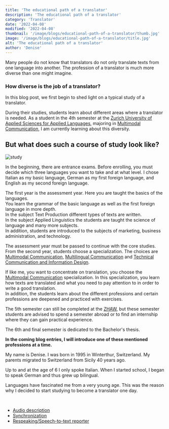 ```yaml
---
title: 'The educational path of a translator'
description: 'The educational path of a translator'
category: 'Translator'
date: '2022-04-08'
modified: '2022-04-08'
thumbnail: '/image/blogs/educational-path-of-a-translator/thumb.jpg'
image: '/image/blogs/educational-path-of-a-translator/title.jpg'
alt: 'The educational path of a translator'
author: 'Denise'
---
```


Many people do not know that translators do not only translate texts from one language into another.
The profession of a translator is much more diverse than one might imagine.

### How diverse is the job of a translator?

In this blog post, we first begin to shed light on a typical study of a translator.

During their studies, students learn about different areas where a translator is needed. As a student in the 4th semester at the [Zurich University of Applied Sciences for Applied Languages](https://www.zhaw.ch/en/linguistics/study/ba-in-applied-languages/), majoring in [Multimodal Communication](https://www.zhaw.ch/en/linguistics/study/ba-in-applied-languages/specialisations/#c92336), I am currently learning about this diversity.

## But what does such a course of study look like?

![study](/image/blogs/educational-path-of-a-translator/study.jpg)

In the beginning, there are entrance exams. Before enrolling, you must decide which three languages you want to take and at what level. I chose Italian as my basic language, German as my first foreign language, and English as my second foreign language.

The first year is the assessment year. Here you are taught the basics of the languages.<br />You learn the grammar of the basic language as well as the first foreign language in more depth.<br />In the subject Text Production different types of texts are written.<br />In the subject Applied Linguistics the students are taught the science of language and many more subjects.<br />In addition, students are introduced to the subjects of marketing, business administration, and technology.

The assessment year must be passed to continue with the core studies.
From the second year, students choose a specialization.
The choices are [Multimodal Communication](https://www.zhaw.ch/en/linguistics/study/ba-in-applied-languages/specialisations/#c92336), [Multilingual Communication](https://www.zhaw.ch/en/linguistics/study/ba-in-applied-languages/specialisations/#c92335) and [Technical Communication and Information Design](https://www.zhaw.ch/en/linguistics/study/ba-in-applied-languages/specialisations/#c92337).

If like me, you want to concentrate on translation, you choose the [Multimodal Communication](https://www.zhaw.ch/en/linguistics/study/ba-in-applied-languages/specialisations/#c92336) specialization.
In this specialization, you learn how texts are translated and what you need to pay attention to in order to write a good translation.<br/>In addition, the students learn about the different professions and certain professions are deepened and practiced with exercises.

The 5th semester can still be completed at the [ZHAW](https://www.zhaw.ch), but these semester students are advised to spend a semester abroad or to find an internship where they can gain practical experience.

The 6th and final semester is dedicated to the Bachelor's thesis.

**In the coming blog entries, I will introduce one of these mentioned professions at a time.**
<br />

<Hint title="About me" color="orange">
  <p>
    My name is Denise. I was born in 1995 in Winterthur, Switzerland.
    My parents migrated to Switzerland from Sicily 40 years ago.
  </p>
  <p>
    Up to and at the age of 6 I only spoke Italian.
    When I started school, I began to speak German and thus grew up bilingual.
  </p>
  <p>
    Languages have fascinated me from a very young age.
    This was the reason why I decided to start studying to become a translator one day.
  </p>
</Hint>

<br />
<Hint title="Related articles" color="#155c66">
  <ul>
    <li><a href="../audio-description">Audio description</a></li>
    <li><a href="../synchronization">Synchronization</a></li>
    <li><a href="../respeaking">Respeaking/Speech-to-text reporter</a></li>
  </ul>
</Hint>
